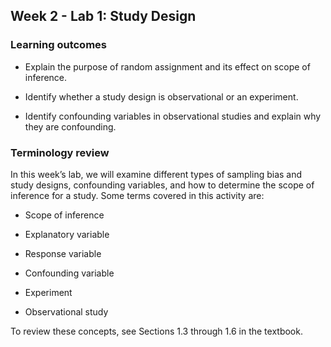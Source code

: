 ## Week 2 - Lab 1: Study Design

\setstretch{1}

### Learning outcomes

* Explain the purpose of random assignment and its effect on scope of inference.

* Identify whether a study design is observational or an experiment.

* Identify confounding variables in observational studies and explain why they are confounding.

### Terminology review

In this week's lab, we will examine different types of sampling bias and study designs, confounding variables, and how to determine the scope of inference for a study. Some terms covered in this activity are:


* Scope of inference

* Explanatory variable

* Response variable

* Confounding variable

* Experiment

* Observational study

To review these concepts, see Sections 1.3 through 1.6 in the textbook.  